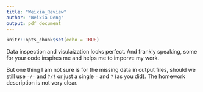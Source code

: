 ```yaml
---
title: "Weixia_Review"
author: "Weixia Deng"
output: pdf_document
---
```


```r
knitr::opts_chunk$set(echo = TRUE)
```

Data inspection and visulaization looks perfect. And frankly speaking, some for your code inspires me and helps me to imporve my work.

But one thing I am not sure is for the missing data in output files, should we still use `-/-` and `?/?` or just a single `-` and `?` (as you did). The homework description is not very clear.